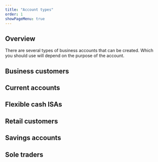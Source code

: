 ```yaml
---
title: "Account types"
order: 1
showPageMenu: true
---
```



## Overview

There are several types of business accounts that can be created. Which you should use will depend on the purpose of the account.

## Business customers

## Current accounts

## Flexible cash ISAs

## Retail customers

## Savings accounts

## Sole traders